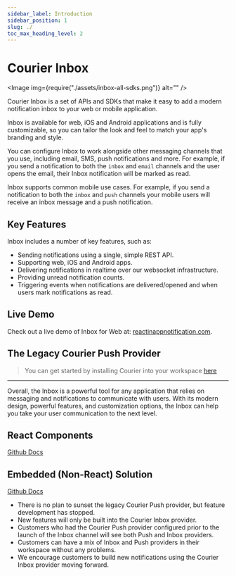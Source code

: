 ```yaml
---
sidebar_label: Introduction
sidebar_position: 1
slug: ./
toc_max_heading_level: 2
---
```


# Courier Inbox

<Image img={require("./assets/inbox-all-sdks.png")} alt="" />

Courier Inbox is a set of APIs and SDKs that make it easy to add a modern notification inbox to your web or mobile application.

Inbox is available for web, iOS and Android applications and is fully customizable, so you can tailor the look and feel to match your app's branding and style. 

You can configure Inbox to work alongside other messaging channels that you use, including email, SMS, push notifications and more. For example, if you send a notification to both the `inbox` and `email` channels and the user opens the email, their Inbox notification will be marked as read.

Inbox supports common mobile use cases. For example, if you send a notification to both the `inbox` and `push` channels your mobile users will receive an inbox message and a push notification.

## Key Features

Inbox includes a number of key features, such as:

- Sending notifications using a single, simple REST API.
- Supporting web, iOS and Android apps.
- Delivering notifications in realtime over our websocket infrastructure.
- Providing unread notification counts.
- Triggering events when notifications are delivered/opened and when users mark notifications as read.

## Live Demo

Check out a live demo of Inbox for Web at: [reactinappnotification.com](https://reactinappnotification.com).

## The Legacy Courier Push Provider
> You can get started by installing Courier into your workspace [here](https://app.courier.com/channels/courier)

--- 

Overall, the Inbox is a powerful tool for any application that relies on messaging and notifications to communicate with users. With its modern design, powerful features, and customization options, the Inbox can help you take your user communication to the next level.

## React Components

[Github Docs](https://github.com/trycourier/courier-react/blob/main/packages/react-inbox)

## Embedded (Non-React) Solution

[Github Docs](https://github.com/trycourier/courier-react/blob/main/packages/components)

- There is no plan to sunset the legacy Courier Push provider, but feature development has stopped.
- New features will only be built into the Courier Inbox provider.
- Customers who had the Courier Push provider configured prior to the launch of the Inbox channel will see both Push and Inbox providers.
- Customers can have a mix of Inbox and Push providers in their workspace without any problems.
- We encourage customers to build new notifications using the Courier Inbox provider moving forward.
